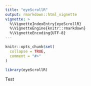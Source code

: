 ```yaml
---
title: "eyeScrollR"
output: rmarkdown::html_vignette
vignette: >
  %\VignetteIndexEntry{eyeScrollR}
  %\VignetteEngine{knitr::rmarkdown}
  %\VignetteEncoding{UTF-8}
---
```


```r
knitr::opts_chunk$set(
  collapse = TRUE,
  comment = "#>"
)
```

```r
library(eyeScrollR)
```

Test
